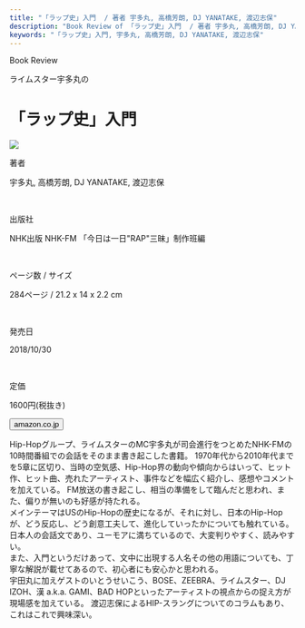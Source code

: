 ```yaml
---
title: "「ラップ史」入門  / 著者 宇多丸, 高橋芳朗, DJ YANATAKE, 渡辺志保"
description: "Book Review of 「ラップ史」入門  / 著者 宇多丸, 高橋芳朗, DJ YANATAKE, 渡辺志保"
keywords: "「ラップ史」入門, 宇多丸, 高橋芳朗, DJ YANATAKE, 渡辺志保"
---
```



<Row>
  <Column colMd={12} colLg={12} noGutterMdLeft="">
    <p className="largeP">Book Review</p>
    <p className="largeP-less-margin">ライムスター宇多丸の</p>
    <h1 className="h1-no-bottom-margin">「ラップ史」入門</h1>
  </Column>
</Row>

<Row>
<Column colMd={3} colLg={4} noGutterMdLeft="">

  <img src="../../images/books/raphistoryprimer.jpg" />

</Column>
<Column colMd={4} colLg={8} noGutterMdLeft="">
  <div>
    <p>著者</p>
    <p className="largeP">
    宇多丸, 高橋芳朗, DJ YANATAKE, 渡辺志保
    </p>
    <br/>
    <p>出版社</p>
    <p className="largeP">
    NHK出版 NHK-FM 「今日は一日"RAP"三昧」制作班編
    </p>
    <br/>
    <p>ページ数 / サイズ</p>
    <p className="largeP">
    284ページ / 21.2 x 14 x 2.2 cm
    </p>
    <br/>
    <p>発売日</p>
    <p className="largeP">
    2018/10/30
    </p>
    <br/>
    <p>定価</p>
    <p className="largeP">
    1600円(税抜き)
    </p>
    <div>
    <Button href="https://amzn.to/38tbODE" renderIcon={ArrowUpRight} size='sm' kind='primary'>
          amazon.co.jp
    </Button>
    </div>
  </div>
</Column>
</Row>

<Row>
  <Column colMd={8} colLg={8} noGutterMdLeft="">
    <p>
      Hip-Hopグループ、ライムスターのMC宇多丸が司会進行をつとめたNHK-FMの10時間番組での会話をそのまま書き起こした書籍。
      1970年代から2010年代までを5章に区切り、当時の空気感、Hip-Hop界の動向や傾向からはいって、ヒット作、ヒット曲、売れたアーティスト、事件などを幅広く紹介し、感想やコメントを加えている。
      FM放送の書き起こし、相当の準備をして臨んだと思われ、また、偏りが無いのも好感が持たれる。
      <br />
      メインテーマはUSのHip-Hopの歴史になるが、それに対し、日本のHip-Hopが、どう反応し、どう創意工夫して、進化していったかについても触れている。
      日本人の会話文であり、ユーモアに満ちているので、大変判りやすく、読みやすい。
      <br />
      また、入門というだけあって、文中に出現する人名その他の用語についても、丁寧な解説が載せてあるので、初心者にも安心かと思われる。
      <br />
      宇田丸に加えゲストのいとうせいこう、BOSE、ZEEBRA、ライムスター、DJ
      IZOH、漢 a.k.a. GAMI、BAD
      HOPといったアーティストの視点からの捉え方が現場感を加えている。
      渡辺志保によるHIP-スラングについてのコラムもあり、これはこれで興味深い。
    </p>
  </Column>
</Row>
